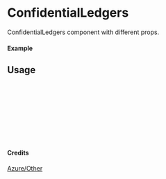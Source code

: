 
<Meta of={ConfidentialLedgers} title="Azure/Other/ConfidentialLedgers" />

# ConfidentialLedgers

ConfidentialLedgers component with different props.

#### Example

<Canvas of={ConfidentialLedgers.Primary} />

## Usage

```ts
import { ConfidentialLedgers } from "yadl-ui";

const Example = () => {
  return (
      <ConfidentialLedgers />
  );
};

export default Example;
```

#### Credits
[Azure/Other](https://learn.microsoft.com/en-us/azure/architecture/icons/)
